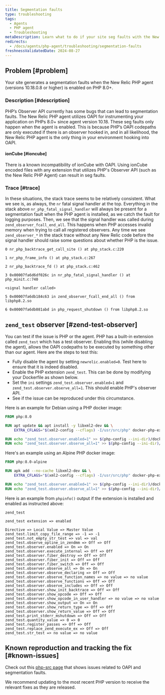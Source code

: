 ```yaml
---
title: Segmentation faults
type: troubleshooting
tags:
  - Agents
  - PHP agent
  - Troubleshooting
metaDescription: Learn what to do if your site seg faults with the New Relic PHP agent
redirects:
  - /docs/agents/php-agent/troubleshooting/segmentation-faults
freshnessValidatedDate: 2024-08-27
---
```


## Problem [#problem]

Your site generates a segmentation faults when the New Relic PHP agent (versions 10.18.0.8 or higher) is enabled on PHP 8.0+.

### Description [#description]

PHP’s Observer API currently has some bugs that can lead to segmentation faults. The New Relic PHP agent utilizes OAPI for instrumenting your application on PHPs 8.0+ since agent version 10.18. These seg faults only happen when the agent is enabled. This is because PHP’s OAPI codepaths are only executed if there is an observer hooked in, and in all likelihood, the New Relic PHP agent is the only thing in your environment hooking into OAPI.

#### ionCube [#ioncube]

There is a known incompatibility of ionCube with OAPI. Using ionCube encoded files with any extension that utilizes PHP's Observer API (such as the New Relic PHP Agent) can result in seg faults.

### Trace [#trace]

In these situations, the stack trace seems to be relatively consistent. What we see is, as always, the `nr` fatal signal handler at the top. Everything in the stack above `nr_php_fatal_signal_handler` will always be present for a segmentation fault when the PHP agent is installed, as we catch the fault for logging purposes. Then, we see that the signal handler was called during `zend_observer_fcall_end_all`. This happens when PHP accesses invalid memory when trying to call all registered observers. Any time we see `zend_observer_*` in the stack trace without any New Relic code before the signal handler should raise some questions about whether PHP is the issue.

```
0 nr_php_backtrace_get_call_site () at php_stack.c:220

1 nr_php_frame_info () at php_stack.c:267

2 nr_php_backtrace_fd () at php_stack.c:462

3 0x00007fa6d6df026c in nr_php_fatal_signal_handler () at php_minit.c:740

<signal handler called>

5 0x00007fa6db184c63 in zend_observer_fcall_end_all () from libphp8.2.so

6 0x00007fa6db081abd in php_request_shutdown () from libphp8.2.so
```

## `zend_test` observer [#zend-test-observer]

You can test if the issue is PHP or the agent. PHP has a built-in extension called `zend_test` which has a test observer. Enabling this (while disabling the agent), allows the OAPI codepaths to be executed by something other than our agent. Here are the steps to test this:

* Fully disable the agent by setting `newrelic.enabled=0`. Test here to ensure that it is indeed disabled.
* Enable the PHP extension `zend_test`. This can be done by modifying your Dockerfile as shown below.
* Set the `ini` settings `zend_test.observer.enabled=1` and `zend_test.observer.observe_all=1`. This should enable PHP's observer API.
* See if the issue can be reproduced under this circumstance.

Here is an example for Debian using a PHP docker image:

```dockerfile
FROM php:8.0

RUN apt update && apt install -y libxml2-dev && \
    EXTRA_CFLAGS="$(xml2-config --cflags) -I/usr/src/php" docker-php-ext-install zend_test

RUN echo "zend_test.observer.enabled=1" >> $(php-config --ini-dir)/docker-php-ext-zend_test.ini
RUN echo "zend_test.observer.observe_all=1" >> $(php-config --ini-dir)/docker-php-ext-zend_test.ini
```

Here's an example using an Alpine PHP docker image:

```dockerfile
FROM php:8.0-alpine

RUN apk add --no-cache libxml2-dev && \
    EXTRA_CFLAGS="$(xml2-config --cflags) -I/usr/src/php" docker-php-ext-install zend_test

RUN echo "zend_test.observer.enabled=1" >> $(php-config --ini-dir)/docker-php-ext-zend_test.ini
RUN echo "zend_test.observer.observe_all=1" >> $(php-config --ini-dir)/docker-php-ext-zend_test.ini
```

Here is an example from `phpinfo()` output if the extension is installed and enabled as instructed above:

```
zend_test

zend_test extension => enabled

Directive => Local Value => Master Value
zend_test.limit_copy_file_range => -1 => -1
zend_test.not_empty_str_test => val => val
zend_test.observe_opline_in_zendmm => Off => Off
zend_test.observer.enabled => On => On
zend_test.observer.execute_internal => Off => Off
zend_test.observer.fiber_destroy => Off => Off
zend_test.observer.fiber_init => Off => Off
zend_test.observer.fiber_switch => Off => Off
zend_test.observer.observe_all => On => On
zend_test.observer.observe_declaring => Off => Off
zend_test.observer.observe_function_names => no value => no value
zend_test.observer.observe_functions => Off => Off
zend_test.observer.observe_includes => Off => Off
zend_test.observer.show_init_backtrace => Off => Off
zend_test.observer.show_opcode => Off => Off
zend_test.observer.show_opcode_in_user_handler => no value => no value
zend_test.observer.show_output => On => On
zend_test.observer.show_return_type => Off => Off
zend_test.observer.show_return_value => Off => Off
zend_test.print_stderr_mshutdown => Off => Off
zend_test.quantity_value => 0 => 0
zend_test.register_passes => Off => Off
zend_test.replace_zend_execute_ex => Off => Off
zend_test.str_test => no value => no value
```

## Known reproduction and tracking the fix [#known-issues]

Check out this [php-src page](https://github.com/php/php-src/issues?q=is%3Aissue+segfault+observer) that shows issues related to OAPI and segmentation faults.

We recommend updating to the most recent PHP version to receive the relevant fixes as they are released.

